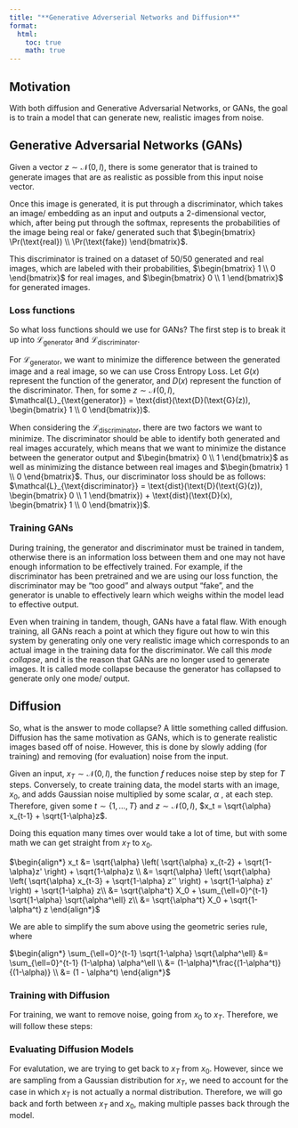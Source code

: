 ```yaml
---
title: "**Generative Adverserial Networks and Diffusion**"
format:
  html:
    toc: true
    math: true
---
```


## Motivation

With both diffusion and Generative Adversarial Networks, or GANs, the goal is to train a model that can generate new, realistic images from noise.

## Generative Adversarial Networks (GANs)

Given a vector $z \sim \mathcal{N}(0,I)$, there is some generator that is trained to generate images that are as realistic as possible from this input noise vector.

Once this image is generated, it is put through a discriminator, which takes an image/ embedding as an input and
outputs a 2-dimensional vector, which, after being put through the softmax,
represents the probabilities of the image being real or fake/ generated such that
$\begin{bmatrix}
\Pr(\text{real}) \\
\Pr(\text{fake})
\end{bmatrix}$.

This discriminator is trained on a dataset of 50/50 generated and real images, which are labeled with their probabilities,
$\begin{bmatrix}
1 \\
0
\end{bmatrix}$ for real images, and
$\begin{bmatrix}
0 \\
1
\end{bmatrix}$ for generated images.

### Loss functions
So what loss functions should we use for GANs? The first step is to break it up into $\mathcal{L}_{\text{generator}}$ and $\mathcal{L}_{\text{discriminator}}$.

For $\mathcal{L}_{\text{generator}}$, we want to minimize the difference between the generated image and a real image, so we can use Cross Entropy Loss.
Let $G(x)$ represent the function of the generator, and $D(x)$ represent the function of the discriminator.
Then, for some $z \sim \mathcal{N}(0,I)$,
$\mathcal{L}_{\text{generator}} = \text{dist}(\text{D}(\text{G}(z)), \begin{bmatrix}
1 \\
0
\end{bmatrix})$.

When considering the $\mathcal{L}_{\text{discriminator}}$, there are two factors we want to minimize.
The discriminator should be able to identify both generated and real images accurately, which means that we want to minimize
the distance between the generator output and $\begin{bmatrix}
0 \\
1
\end{bmatrix}$ as well as minimizing the distance between real images and $\begin{bmatrix}
1 \\
0
\end{bmatrix}$. Thus, our discriminator loss should be as follows:
$\mathcal{L}_{\text{discriminator}} = \text{dist}(\text{D}(\text{G}(z)), \begin{bmatrix}
0 \\
1
\end{bmatrix}) + \text{dist}(\text{D}(x), \begin{bmatrix}
1 \\
0
\end{bmatrix})$.

### Training GANs
During training, the generator and discriminator must be trained in tandem, otherwise there is an information loss between them and one
may not have enough information to be effectively trained. For example, if the discriminator has been pretrained and we are using our loss function,
the discriminator may be "too good" and always output "fake", and the generator is unable to effectively learn which weighs within the model
lead to effective output.

Even when training in tandem, though, GANs have a fatal flaw. With enough training, all GANs reach a point at which they figure out how to win this system
by generating only one very realistic image which corresponds to an actual image in the training data for the discriminator.
We call this *mode collapse*, and it is the reason that GANs are no longer used to generate images. It is called mode collapse
because the generator has collapsed to generate only one mode/ output.

## Diffusion

So, what is the answer to mode collapse? A little something called diffusion. Diffusion has the same motivation as GANs,
 which is to generate realistic images based off of noise. However, this is done by slowly adding (for training) and removing (for evaluation)
  noise from the input.

Given an input, $x_T \sim \mathcal{N}(0,I)$, the function $f$ reduces noise step by step for $T$ steps. Conversely, to create training data,
the model starts with an image, $x_0$, and adds Gaussian noise multiplied by some scalar, $\alpha$ , at each step. Therefore, given some $t \sim \{1, ..., T\}$ and $z \sim \mathcal{N}(0,I)$,
$x_t = \sqrt{\alpha} x_{t-1} + \sqrt{1-\alpha}z$.

Doing this equation many times over would take a lot of time, but with some math we can get straight from $x_T$ to $x_0$.

$\begin{align*}
x_t &= \sqrt{\alpha} \left( \sqrt{\alpha} x_{t-2} + \sqrt{1-\alpha}z' \right) + \sqrt{1-\alpha}z \\
&= \sqrt{\alpha} \left( \sqrt{\alpha} \left( \sqrt{\alpha} x_{t-3} + \sqrt{1-\alpha} z'' \right) + \sqrt{1-\alpha} z' \right) + \sqrt{1-\alpha} z\\
&= \sqrt{\alpha^t} X_0 + \sum_{\ell=0}^{t-1} \sqrt{1-\alpha} \sqrt{\alpha^\ell} z\\
&= \sqrt{\alpha^t} X_0 + \sqrt{1-\alpha^t} z
\end{align*}$

We are able to simplify the sum above using the geometric series rule, where

$\begin{align*}
\sum_{\ell=0}^{t-1} \sqrt{1-\alpha} \sqrt{\alpha^\ell} &= \sum_{\ell=0}^{t-1} (1-\alpha) \alpha^\ell \\
&= (1-\alpha)*\frac{(1-\alpha^t)}{(1-\alpha)} \\
&= (1 - \alpha^t)
\end{align*}$


### Training with Diffusion
For training, we want to remove noise, going from $x_0$ to $x_T$. Therefore, we will follow these steps:
\begin{align*}
    &\text{sample } z \sim \mathcal{N}(0, I) \\
    &\text{sample } t \sim \text{unif}(\{1, \ldots, T\}) \\
    &x_t = \sqrt{\alpha^t} x_0 + \sqrt{1 - \alpha^t} z \\
    &\mathcal{L}_f = \| f(x_t, t) - z \|_2^2
\end{align*}

### Evaluating Diffusion Models
For evalutation, we are trying to get back to $x_T$ from $x_0$. However, since we are sampling from a Gaussian distribution for $x_T$, we need to account for the case in which $x_T$ is not actually a normal distribution. Therefore, we will go back and forth between $x_T$ and $x_0$, making multiple passes back through the model.

\begin{align*}
    &x_T \sim \mathcal{N}(0, I) \\
    &\text{for } t \in \{1, \ldots, T\}: \\
    &\quad z_{\text{pred}} = f(x_t, t) \\
    &\quad x_0 = \frac{x_T - \sqrt{1 - \alpha^t} z_{\text{pred}}}{\sqrt{\alpha^t}} \\
    &\quad z \sim \mathcal{N}(0, I) \\
    &\quad x_t = \sqrt{\alpha^t} x_0 + \sqrt{1 - \alpha^t} z
\end{align*}
